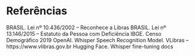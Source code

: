 # Referências

BRASIL. Lei nº 10.436/2002 – Reconhece a Libras
BRASIL. Lei nº 13.146/2015 – Estatuto da Pessoa com Deficiência
IBGE. Censo Demográfico 2019
OpenAI. Whisper Speech Recognition Model.
VLibras – https://www.vlibras.gov.br
Hugging Face. Whisper fine-tuning docs

